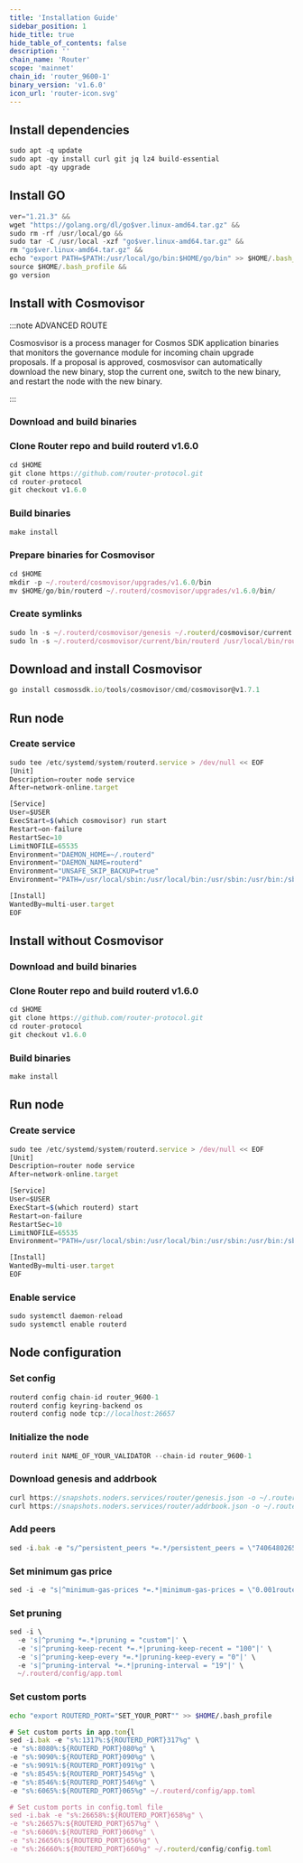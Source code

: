 ```yaml
---
title: 'Installation Guide'
sidebar_position: 1
hide_title: true
hide_table_of_contents: false
description: ''
chain_name: 'Router'
scope: 'mainnet'
chain_id: 'router_9600-1'
binary_version: 'v1.6.0'
icon_url: 'router-icon.svg'
---
```



<PageTitle
  iconUrl="img/router-icon.svg"
  title="Router Installation Guide"
  chainId="router_9600-1"
  version="v1.6.0"
/>

## Install dependencies

```js
sudo apt -q update
sudo apt -qy install curl git jq lz4 build-essential
sudo apt -qy upgrade
```

## Install GO

```js
ver="1.21.3" &&
wget "https://golang.org/dl/go$ver.linux-amd64.tar.gz" &&
sudo rm -rf /usr/local/go &&
sudo tar -C /usr/local -xzf "go$ver.linux-amd64.tar.gz" &&
rm "go$ver.linux-amd64.tar.gz" &&
echo "export PATH=$PATH:/usr/local/go/bin:$HOME/go/bin" >> $HOME/.bash_profile &&
source $HOME/.bash_profile &&
go version
```

## Install with Cosmovisor

:::note ADVANCED ROUTE

Cosmosvisor is a process manager for Cosmos SDK application binaries that monitors the governance module for incoming chain upgrade proposals. If a proposal is approved, cosmosvisor can automatically download the new binary, stop the current one, switch to the new binary, and restart the node with the new binary.

:::

### Download and build binaries

### Clone Router repo and build routerd v1.6.0

```js
cd $HOME
git clone https://github.com/router-protocol.git
cd router-protocol
git checkout v1.6.0
```

### Build binaries

```js
make install
```

### Prepare binaries for Cosmovisor

```js
cd $HOME
mkdir -p ~/.routerd/cosmovisor/upgrades/v1.6.0/bin
mv $HOME/go/bin/routerd ~/.routerd/cosmovisor/upgrades/v1.6.0/bin/
```

### Create symlinks

```js
sudo ln -s ~/.routerd/cosmovisor/genesis ~/.routerd/cosmovisor/current -f
sudo ln -s ~/.routerd/cosmovisor/current/bin/routerd /usr/local/bin/routerd -f
```

## Download and install Cosmovisor

```js
go install cosmossdk.io/tools/cosmovisor/cmd/cosmovisor@v1.7.1
```

## Run node

### Create service

```js
sudo tee /etc/systemd/system/routerd.service > /dev/null << EOF
[Unit]
Description=router node service
After=network-online.target

[Service]
User=$USER
ExecStart=$(which cosmovisor) run start
Restart=on-failure
RestartSec=10
LimitNOFILE=65535
Environment="DAEMON_HOME=~/.routerd"
Environment="DAEMON_NAME=routerd"
Environment="UNSAFE_SKIP_BACKUP=true"
Environment="PATH=/usr/local/sbin:/usr/local/bin:/usr/sbin:/usr/bin:/sbin:/bin:/usr/games:/usr/local/games:/snap/bin:~/.routerd/cosmovisor/current/bin"

[Install]
WantedBy=multi-user.target
EOF
```

## Install without Cosmovisor

### Download and build binaries

### Clone Router repo and build routerd v1.6.0

```js
cd $HOME
git clone https://github.com/router-protocol.git
cd router-protocol
git checkout v1.6.0
```

### Build binaries

```js
make install
```

## Run node

### Create service

```js
sudo tee /etc/systemd/system/routerd.service > /dev/null << EOF
[Unit]
Description=router node service
After=network-online.target

[Service]
User=$USER
ExecStart=$(which routerd) start
Restart=on-failure
RestartSec=10
LimitNOFILE=65535
Environment="PATH=/usr/local/sbin:/usr/local/bin:/usr/sbin:/usr/bin:/sbin:/bin:/usr/games:/usr/local/games:/snap/bin"

[Install]
WantedBy=multi-user.target
EOF
```

### Enable service

```js
sudo systemctl daemon-reload
sudo systemctl enable routerd
```

## Node configuration

### Set config

```js
routerd config chain-id router_9600-1
routerd config keyring-backend os
routerd config node tcp://localhost:26657
```

### Initialize the node

```js
routerd init NAME_OF_YOUR_VALIDATOR --chain-id router_9600-1
```

### Download genesis and addrbook

```js
curl https://snapshots.noders.services/router/genesis.json -o ~/.routerd/config/genesis.json
curl https://snapshots.noders.services/router/addrbook.json -o ~/.routerd/config/addrbook.json
```

### Add peers

```js
sed -i.bak -e "s/^persistent_peers *=.*/persistent_peers = \"7406480265ca3f45cce81737abd245f3d3e6a8bb@router-rpc.noders.services:23756\"/" ~/.routerd/config/config.toml
```

### Set minimum gas price

```js
sed -i -e "s|^minimum-gas-prices *=.*|minimum-gas-prices = \"0.001route\"|" ~/.routerd/config/app.toml
```

### Set pruning

```js
sed -i \
  -e 's|^pruning *=.*|pruning = "custom"|' \
  -e 's|^pruning-keep-recent *=.*|pruning-keep-recent = "100"|' \
  -e 's|^pruning-keep-every *=.*|pruning-keep-every = "0"|' \
  -e 's|^pruning-interval *=.*|pruning-interval = "19"|' \
  ~/.routerd/config/app.toml
```

### Set custom ports

```bash
echo "export ROUTERD_PORT="SET_YOUR_PORT"" >> $HOME/.bash_profile
```

```js
# Set custom ports in app.tom{l
sed -i.bak -e "s%:1317%:${ROUTERD_PORT}317%g" \
-e "s%:8080%:${ROUTERD_PORT}080%g" \
-e "s%:9090%:${ROUTERD_PORT}090%g" \
-e "s%:9091%:${ROUTERD_PORT}091%g" \
-e "s%:8545%:${ROUTERD_PORT}545%g" \
-e "s%:8546%:${ROUTERD_PORT}546%g" \
-e "s%:6065%:${ROUTERD_PORT}065%g" ~/.routerd/config/app.toml

# Set custom ports in config.toml file
sed -i.bak -e "s%:26658%:${ROUTERD_PORT}658%g" \
-e "s%:26657%:${ROUTERD_PORT}657%g" \
-e "s%:6060%:${ROUTERD_PORT}060%g" \
-e "s%:26656%:${ROUTERD_PORT}656%g" \
-e "s%:26660%:${ROUTERD_PORT}660%g" ~/.routerd/config/config.toml
```